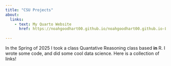```yaml
---
title: "CSU Projects"
about:
  links: 
    - text: My Quarto Website
      href: https://noahgoodhart00.github.io/noahgoodhart00.github.io-Lab1/
      
---
```


In the Spring of 2025 I took a class Quantative Reasoning class based **in** R. I wrote some code, and did some cool data science. Here is a collection of links!
